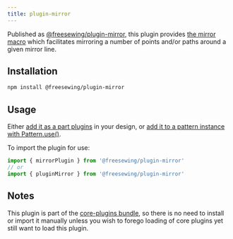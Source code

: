 ```yaml
---
title: plugin-mirror
---
```


Published as [@freesewing/plugin-mirror][1], this plugin provides [the mirror
macro](/reference/macros/mirror) which facilitates mirroring a number of
points and/or paths around a given mirror line.

## Installation

```sh
npm install @freesewing/plugin-mirror
```

## Usage

Either [add it as a part plugins](/reference/api/part/config/plugins) in your
design, or [add it to a pattern instance with
Pattern.use()](/reference/api/pattern/use).

To import the plugin for use:
```js
import { mirrorPlugin } from '@freesewing/plugin-mirror'
// or
import { pluginMirror } from '@freesewing/plugin-mirror'
```

## Notes

This plugin is part of the [core-plugins bundle](/reference/plugins/core),
so there is no need to install or import it manually unless you wish to forego
loading of core plugins yet still want to load this plugin.

[1]: https://www.npmjs.com/package/@freesewing/plugin-mirror
